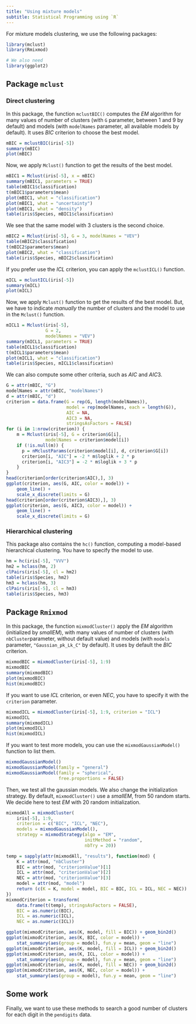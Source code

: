 ```yaml
---
title: "Using mixture models"
subtitle: Statistical Programming using `R`
---
```


For mixture models clustering, we use the following packages:

```r
library(mclust)
library(Rmixmod)

# We also need  
library(ggplot2)
```

## Package `mclust`

### Direct clustering

In this package, the function `mclustBIC()` computes the $EM$ algorithm for many values of number of clusters (with `G` parameter, between 1 and 9 by default) and models (with `modelNames` parameter, all available models by default). It uses $BIC$ criterion to choose the best model.

```r
mBIC = mclustBIC(iris[-5])
summary(mBIC)
plot(mBIC)
```

Now, we apply `Mclust()` function to get the results of the best model.

```r
mBIC1 = Mclust(iris[-5], x = mBIC)
summary(mBIC1, parameters = TRUE)
table(mBIC1$classification)
t(mBIC1$parameters$mean)
plot(mBIC1, what = "classification")
plot(mBIC1, what = "uncertainty")
plot(mBIC1, what = "density")
table(iris$Species, mBIC1$classification)
```

We see that the same model with 3 clusters is the second choice.

```r
mBIC2 = Mclust(iris[-5], G = 3, modelNames = "VEV")
table(mBIC2$classification)
t(mBIC2$parameters$mean)
plot(mBIC2, what = "classification")
table(iris$Species, mBIC2$classification)
```


If you prefer use the $ICL$ criterion, you can apply the `mclustICL()` function.

```r
mICL = mclustICL(iris[-5])
summary(mICL)
plot(mICL)
```

Now, we apply `Mclust()` function to get the results of the best model. But, we have to indicate *manually* the number of clusters and the model to use in the `Mclust()` function.

```r
mICL1 = Mclust(iris[-5], 
               G = 2,
               modelNames = "VEV")
summary(mICL1, parameters = TRUE)
table(mICL1$classification)
t(mICL1$parameters$mean)
plot(mICL1, what = "classification")
table(iris$Species, mICL1$classification)
```

We can also compute some other criteria, such as $AIC$ and $AIC3$.

```r
G = attr(mBIC, "G")
modelNames = attr(mBIC, "modelNames")
d = attr(mBIC, "d")
criterion = data.frame(G = rep(G, length(modelNames)),
                       model = rep(modelNames, each = length(G)),
                       AIC = NA,
                       AIC3 = NA,
                       stringsAsFactors = FALSE)
for (i in 1:nrow(criterion)) {
    m = Mclust(iris[-5], G = criterion$G[i], 
               modelNames = criterion$model[i])
    if (!is.null(m)) {
      p = nMclustParams(criterion$model[i], d, criterion$G[i])
      criterion[i, "AIC"] = -2 * m$loglik + 2 * p
      criterion[i, "AIC3"] = -2 * m$loglik + 3 * p
    }
}
head(criterion[order(criterion$AIC),], 3)
ggplot(criterion, aes(G, AIC, color = model)) +
    geom_line() +
    scale_x_discrete(limits = G)
head(criterion[order(criterion$AIC3),], 3)
ggplot(criterion, aes(G, AIC3, color = model)) +
    geom_line() +
    scale_x_discrete(limits = G)
```


### Hierarchical clustering

This package also contains the `hc()` function, computing a model-based hierarchical clustering. You have to specify the model to use.

```r
hm = hc(iris[-5], "VVV")
hm2 = hclass(hm, 2)
clPairs(iris[-5], cl = hm2)
table(iris$Species, hm2)
hm3 = hclass(hm, 3)
clPairs(iris[-5], cl = hm3)
table(iris$Species, hm3)
```


## Package `Rmixmod`

In this package, the function `mixmodCluster()` apply the $EM$ algorithm (initialized by $smallEM$), with many values of number of clusters (with `nbCluster`parameter, without default value) and models (with `models` parameter, `"Gaussian_pk_Lk_C"` by default). It uses by default the $BIC$ criterion.

```r
mixmodBIC = mixmodCluster(iris[-5], 1:9)
mixmodBIC
summary(mixmodBIC)
plot(mixmodBIC)
hist(mixmodBIC)
```


If you want to use $ICL$ criterion, or even $NEC$, you have to specify it with the `criterion` parameter.

```r
mixmodICL = mixmodCluster(iris[-5], 1:9, criterion = "ICL")
mixmodICL
summary(mixmodICL)
plot(mixmodICL)
hist(mixmodICL)
```

If you want to test more models, you can use the `mixmodGaussianModel()` function to list them.

```r
mixmodGaussianModel()
mixmodGaussianModel(family = "general")
mixmodGaussianModel(family = "spherical", 
                    free.proportions = FALSE)
```

Then, we test all the gaussian models. We also change the initialization strategy. By default, `mixmodCluster()` use a $smallEM$, from 50 random starts. We decide here to test $EM$ with 20 random initialization.

```r
mixmodAll = mixmodCluster(
    iris[-5], 1:9,
    criterion = c("BIC", "ICL", "NEC"),
    models = mixmodGaussianModel(),
    strategy = mixmodStrategy(algo = "EM",
                              initMethod = "random",
                              nbTry = 20))

temp = sapply(attr(mixmodAll, "results"), function(mod) {
    K = attr(mod, "nbCluster")
    BIC = attr(mod, "criterionValue")[1]
    ICL = attr(mod, "criterionValue")[2]
    NEC = attr(mod, "criterionValue")[3]
    model = attr(mod, "model")
    return (c(K = K, model = model, BIC = BIC, ICL = ICL, NEC = NEC))
})
mixmodCriterion = transform(
    data.frame(t(temp), stringsAsFactors = FALSE),
    BIC = as.numeric(BIC),
    ICL = as.numeric(ICL),
    NEC = as.numeric(ICL))

ggplot(mixmodCriterion, aes(K, model, fill = BIC)) + geom_bin2d()
ggplot(mixmodCriterion, aes(K, BIC, color = model)) + 
    stat_summary(aes(group = model), fun.y = mean, geom = "line")
ggplot(mixmodCriterion, aes(K, model, fill = ICL)) + geom_bin2d()
ggplot(mixmodCriterion, aes(K, ICL, color = model)) + 
    stat_summary(aes(group = model), fun.y = mean, geom = "line")
ggplot(mixmodCriterion, aes(K, model, fill = NEC)) + geom_bin2d()
ggplot(mixmodCriterion, aes(K, NEC, color = model)) + 
    stat_summary(aes(group = model), fun.y = mean, geom = "line")
```


## Some work

Finally, we want to use these methods to search a good number of clusters for each digit in the `pendigits` data.



